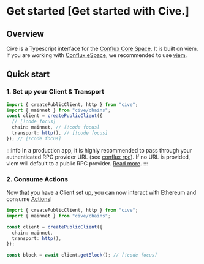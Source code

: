 # Get started [Get started with Cive.]
## Overview

Cive is a Typescript interface for the [Conflux Core Space](https://doc.confluxnetwork.org/docs/core/Overview). It is built on viem. If you are working with [Conflux eSpace](https://doc.confluxnetwork.org/docs/espace/Overview), we recommended to use [viem](https://viem.sh/).

## Quick start

### 1. Set up your Client & Transport

```ts twoslash
import { createPublicClient, http } from "cive";
import { mainnet } from "cive/chains";
const client = createPublicClient({
  // [!code focus]
  chain: mainnet, // [!code focus]
  transport: http(), // [!code focus]
}); // [!code focus]
```

:::info
In a production app, it is highly recommended to pass through your authenticated RPC provider URL (see [conflux rpc](https://doc.confluxnetwork.org/docs/core/conflux_rpcs)). If no URL is provided, viem will default to a public RPC provider. [Read more](/docs/actions/public/introduction).
:::

### 2. Consume Actions

Now that you have a Client set up, you can now interact with Ethereum and consume [Actions](/docs/actions/public/introduction)!

```ts twoslash
import { createPublicClient, http } from "cive";
import { mainnet } from "cive/chains";

const client = createPublicClient({
  chain: mainnet,
  transport: http(),
});

const block = await client.getBlock(); // [!code focus]
```
